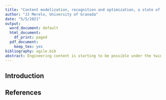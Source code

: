 ```yaml
---
title: "Content modelization, recognition and optimization, a state of the art"
author: "JJ Merelo, University of Granada"
date: "5/5/2021"
output:
  word_document: default
  html_document:
    df_print: paged
  pdf_document:
    keep_tex: yes
bibliography: agile.bib
abstract: Engineering content is starting to be possible under the twin pushes of machine learning, as well as natural (and other) language processing.
---
```


## Introduction


## References
